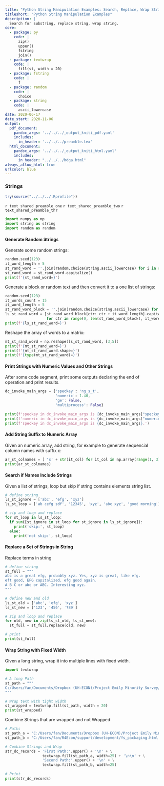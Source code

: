 ```yaml
---
title: "Python String Manipulation Examples: Search, Replace, Wrap Strings"
titleshort: "Python String Manipulation Examples"
description: |
  Search for substring, replace string, wrap string.
core:
  - package: py
    code: |
      zip()
      upper()
      fstring
      join()
  - package: textwrap
    code: |
      fill(st, width = 20)
  - package: fstring
    code: |
      f
  - package: random
    code: |
      choice
  - package: string
    code: |
      ascii_lowercase
date: 2020-06-17
date_start: 2020-11-06
output:
  pdf_document:
    pandoc_args: '../../../_output_kniti_pdf.yaml'
    includes:
      in_header: '../../../preamble.tex'
  html_document:
    pandoc_args: '../../../_output_kniti_html.yaml'
    includes:
      in_header: "../../../hdga.html"
always_allow_html: true
urlcolor: blue
---
```


### Strings

```r
try(source("../../../.Rprofile"))
```

`r text_shared_preamble_one`
`r text_shared_preamble_two`
`r text_shared_preamble_thr`

```python
import numpy as np
import string as string
import random as random
```

#### Generate Random Strings

Generate some random strings:

```python
random.seed(123)
it_word_length = 5
st_rand_word = ''.join(random.choice(string.ascii_lowercase) for i in range(it_word_length))
st_rand_word = st_rand_word.capitalize()
print(f'{st_rand_word=}')
```

Generate a block or random text and then convert it to a one list of strings:

```python
random.seed(123)
it_words_count = 15
it_word_length = 5
st_rand_word_block = ''.join(random.choice(string.ascii_lowercase) for ctr in range(it_word_length*it_words_count))
ls_st_rand_word = [st_rand_word_block[ctr: ctr + it_word_length].capitalize() 
                   for ctr in range(0, len(st_rand_word_block), it_word_length)]
print(f'{ls_st_rand_word=}')
```

Reshape the array of words to a matrix:

```python
mt_st_rand_word = np.reshape(ls_st_rand_word, [3,5])
print(f'{mt_st_rand_word=}')
print(f'{mt_st_rand_word.shape=}')
print(f'{type(mt_st_rand_word)=}')
```


#### Print Strings with Numeric Values and Other Strings

After some code segment, print some outputs declaring the end of operation and print results.

```python
dc_invoke_main_args = {'speckey': 'ng_s_t',
                       'numeric': 1.46,
                       'ge': False,
                       'multiprocess': False}
                       
print(f'speckey in dc_invoke_main_args is {dc_invoke_main_args["speckey"]}.')
print(f'numeric in dc_invoke_main_args is {dc_invoke_main_args["numeric"]}.')
print(f'speckey in dc_invoke_main_args is {dc_invoke_main_args}.')
```

#### Add String Suffix to Numeric Array 

Given an numeric array, add string, for example to generate sequencial column names with suffix c:

```python
ar_st_colnames = [ 's' + str(it_col) for it_col in np.array(range(1, 3))]
print(ar_st_colnames)
```

#### Search if Names Include Strings

Given a list of strings, loop but skip if string contains elements string list. 

```python
# define string
ls_st_ignore = ['abc', 'efg', 'xyz']
ls_st_loop = ['ab cefg sdf', '12345', 'xyz', 'abc xyz', 'good morning']

# zip and loop and replace
for st_loop in ls_st_loop:
  if sum([st_ignore in st_loop for st_ignore in ls_st_ignore]):
    print('skip:', st_loop)
  else:
    print('not skip:', st_loop)

```


#### Replace a Set of Strings in String

Replace terms in string

```python
# define string
st_full = """
abc is a great efg, probably xyz. Yes, xyz is great, like efg. 
eft good, EFG capitalized, efg good again. 
A B C or abc or ABC. Interesting xyz. 
"""

# define new and old
ls_st_old = ['abc', 'efg', 'xyz']
ls_st_new = ['123', '456', '789']

# zip and loop and replace
for old, new in zip(ls_st_old, ls_st_new):
  st_full = st_full.replace(old, new)

# print
print(st_full)
```


#### Wrap String with Fixed Width

Given a long string, wrap it into multiple lines with fixed width. 

```python
import textwrap

# A long Path
st_path = """
C:/Users/fan/Documents/Dropbox (UH-ECON)/Project Emily Minority Survey/EthLang/reg_lang_abi_cls_mino/tab3_fm/attain_m_vs_f/tab3_mand_talk_m2c_hfracle02.tex
"""

# Wrap text with tight width
st_wrapped = textwrap.fill(st_path, width = 20)
print(st_wrapped)
```

Combine Strings that are wrapped and not Wrapped


```python

# Paths
st_path_a = "C:/Users/fan/Documents/Dropbox (UH-ECON)/Project Emily Minority Survey/EthLang/reg_lang_abi_cls_mino/tab3_fm/attain_m_vs_f/tab3_mand_talk_m2c_hfracle02.tex"
st_path_b = 'C:/Users/fan/R4Econ/support/development/fs_packaging.html'

# Combine Strings and Wrap
str_dc_records = 'First Path:'.upper() + '\n' + \
                 textwrap.fill(st_path_a, width=25) + '\n\n' + \
                 'Second Path:'.upper() + '\n' + \
                 textwrap.fill(st_path_b, width=25)
              
# Print
print(str_dc_records)                 
```
